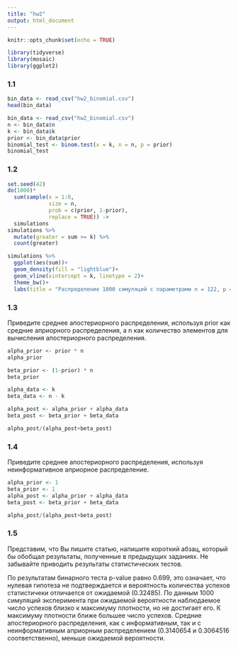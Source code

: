 ```yaml
---
title: "hw2"
output: html_document
---
```


```r
knitr::opts_chunk$set(echo = TRUE)
```

```r
library(tidyverse)
library(mosaic)
library(ggplot2)
```
### 1.1
```r
bin_data <- read_csv("hw2_binomial.csv")
head(bin_data)
```
```r
bin_data <- read_csv("hw2_binomial.csv")
n <- bin_data$n
k <- bin_data$k
prior <- bin_data$prior
binomial_test <- binom.test(x = k, n = n, p = prior)
binomial_test
```

### 1.2
```r
set.seed(42)
do(1000)*
  sum(sample(x = 1:0, 
             size = n, 
             prob = c(prior, 1-prior), 
             replace = TRUE)) ->
  simulations
simulations %>% 
  mutate(greater = sum >= k) %>% 
  count(greater)
```

```r
simulations %>% 
  ggplot(aes(sum))+
  geom_density(fill = "lightblue")+
  geom_vline(xintercept = k, linetype = 2)+
  theme_bw()+
  labs(title = "Распределение 1000 симуляций с параметрами n = 122, p = 0.324852")
```

### 1.3
Приведите среднее апостериорного распределения, используя prior как средние априорного распределения, а n как количество элементов для вычисления апостериорного распределения.
```r
alpha_prior <- prior * n
alpha_prior
```
```r
beta_prior <- (1-prior) * n
beta_prior
```
```r
alpha_data <- k
beta_data <- n - k

alpha_post <- alpha_prior + alpha_data
beta_post <- beta_prior + beta_data
```

```r
alpha_post/(alpha_post+beta_post)
```

### 1.4
Приведите среднее апостериорного распределения, используя неинформативное априорное распределение.
```r
alpha_prior <- 1
beta_prior <- 1
alpha_post <- alpha_prior + alpha_data
beta_post <- beta_prior + beta_data

```
```r
alpha_post/(alpha_post+beta_post)
```
### 1.5
Представим, что Вы пишите статью, напишите короткий абзац, который бы обобщал результаты, полученные в предыдущих заданиях. Не забывайте приводить результаты статистических тестов.

По результатам бинарного теста p-value равно 0.699, это означает, что нулевая гипотеза не подтверждается и вероятность количества успехов статистичеки отличается от ожидаемой (0.32485). По данным 1000 симуляций эксперимента при ожидаемой вероятности наблюдаемое число успехов близко к максимуму плотности, но не достигает его. К максимуму плотности ближе большее число успехов. Средние апостериорного распределения, как с информативным, так и с неинформативным априорным распределением (0.3140654 и 0.3064516 соответственно), меньше ожидаемой вероятности. 